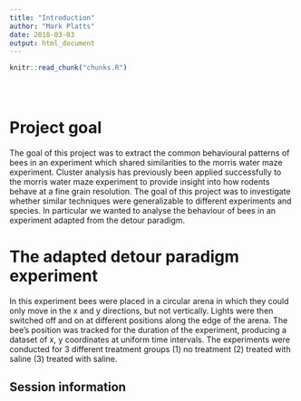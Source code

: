 ```yaml
---
title: "Introduction"
author: "Mark Platts"
date: 2018-03-03
output: html_document
---
```


<!-- The file analysis/chunks.R contains chunks that define default settings
shared across the workflowr files. -->
```r
knitr::read_chunk("chunks.R")
```

<!-- Update knitr chunk options -->
```r
```

<!-- Insert the date the file was last updated -->
```r
```

<!-- Insert the code version (Git commit SHA1) if Git repository exists and R
 package git2r is installed -->
```r
```

<!-- Add your analysis here -->

# Project goal

The goal of this project was to extract the common behavioural patterns of bees in an experiment which shared similarities to the morris water maze experiment. Cluster analysis has previously been applied successfully to the morris water maze experiment to provide insight into how rodents behave at a fine grain resolution. The goal of this project was to investigate whether similar techniques were generalizable to different experiments and  species. In particular we wanted to analyse the behaviour of bees in an experiment adapted from the detour paradigm.

# The adapted detour paradigm experiment 

In this experiment bees were placed in a circular arena in which they could only move in the x and y directions, but not vertically. Lights were then switched off and on at different positions along the edge of the arena. The bee's position was tracked for the duration of the experiment, producing a dataset of x, y coordinates at uniform time intervals. The experiments were conducted for 3 different treatment groups (1) no treatment (2) treated with saline (3) treated with saline.

## Session information

<!-- Insert the session information into the document -->
```r
```
